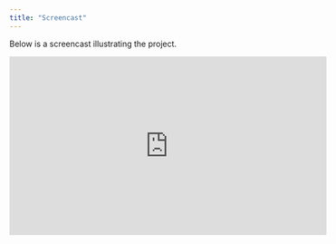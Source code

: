 ```yaml
---
title: "Screencast"
---
```


Below is a screencast illustrating the project.

<iframe width="560" height="315" src="https://www.youtube.com/embed/oHg5SJYRHA0" frameborder="0" allowfullscreen></iframe>